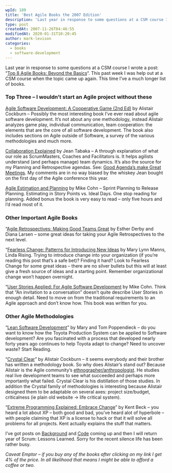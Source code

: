 ```yaml
---
wpId: 189
title: 'Best Agile Books the 2007 Edition'
description: 'Last year in response to some questions at a CSM course I wrote a post: "Top 8 Agile Books: Beyond the Basics". This past week I was help out at a CSM course when the topic came up again. This time I''ve a much longer list of books. Top Three – I wouldn''t start an ...'
type: post
createdAt: 2007-11-26T04:46:55
modifiedAt: 2020-01-31T10:20:45
author: mark-levison
categories:
  - books
  - software-development
---
```



Last year in response to some questions at a CSM course I wrote a post: “[Top 8 Agile Books: Beyond the Basics](/blog/agile_and_relat.html)“. This past week I was help out at a CSM course when the topic came up again. This time I’ve a much longer list of books.

### **Top Three – I wouldn’t start an Agile project without these**

[Agile Software Development: A Cooperative Game (2nd Ed)](https://www.amazon.com/Agile-Software-Development-Cooperative-Game/dp/0321482751/&tag=notesfromatoo-20) by Alistair Cockburn – Possibly the most interesting book I’ve ever read about agile software development. It’s not about any one methodology, instead Alistair analyzes game play, individual communication, team cooperation: the elements that are the core of all software development. The book also includes sections on Agile outside of Software, a survey of the various methodologies and much more.

[Collaboration Explained](https://www.amazon.com/Collaboration-Explained-Facilitation-Software-Development/dp/0321268776/&tag=notesfromatoo-20) by Jean Tabaka – A through explanation of what our role as ScrumMasters, Coaches and Facilitators is. It helps agilists understand (and perhaps manage) team dynamics. It’s also the source for my Planning and Retrospective agendas. See: [Good Agenda’s make Great Meetings](/blog/good-agendas-ma.html). My comments are in no way biased by the whiskey Jean bought on the first day of the Agile conference this year.

[Agile Estimation and Planning](https://www.amazon.com/Agile-Estimating-Planning-Robert-Martin/dp/0131479415/&tag=notesfromatoo-20) by Mike Cohn – Sprint Planning to Release Planning. Estimating in Story Points vs. Ideal Days. One stop reading for planning. Added bonus the book is very easy to read – only five hours and I’d read most of it.

### **Other Important Agile Books**

“[Agile Retrospectives: Making Good Teams Great](https://www.amazon.com/Agile-Retrospectives-Making-Teams-Great/dp/0977616649/&tag=notesfromatoo-20) by Esther Derby and Diana Larsen – some great ideas for taking your Agile Retrospectives to the next level.

“[Fearless Change: Patterns for Introducing New Ideas](https://www.amazon.com/gp/product/0201741571/&tag=notesfromatoo-20) by Mary Lynn Manns, Linda Rising. Trying to introduce change into your organization (if you’re reading this post that’s a safe bet)? Finding it hard? Look to Fearless Change for some great ideas – there are no silver bullets but this will at least give a fresh source of ideas and a starting point. Remember organizational change won’t happen overnight.

“[User Stories Applied: For Agile Software Development](https://www.amazon.com/User-Stories-Applied-Development-Addison-Wesley/dp/0321205685/&tag=notesfromatoo-20) by Mike Cohn. Think that “An invitation to a conversation” doesn’t quite describe User Stories in enough detail. Need to move on from the traditional requirements to an Agile approach and don’t know how. This book was written for you.

### **Other Agile Methodologies**

“[Lean Software Development](https://www.amazon.com/Lean-Software-Development-Agile-Toolkit/dp/0321150783/&tag=notesfromatoo-20)” by Mary and Tom Poppendieck – do you want to know how the Toyota Production System can be applied to Software development? Are you fascinated with a process that developed nearly forty years ago continues to help Toyota adapt to change? Need to uncover waste? Start Reading.

“[Crystal Clear](https://www.amazon.com/Crystal-Clear-Human-Powered-Methodology-Development/dp/0201699478/&tag=notesfromatoo-20)” by Alistair Cockburn – it seems everybody and their brother has written a methodology book. So why does Alistair’s stand out? Because Alistair is the Agile community’s [ethnographer/anthropologist](https://www.merriam-webster.com/dictionary/ethnographer). He studies real live development teams to see what succeeded and perhaps more importantly what failed. Crystal Clear is his distillation of those studies. In addition the Crystal family of methodologies is interesting because Alistair designed them to be adaptable on several axes: project size/budget, criticalness (ie plain old website -> life critical system).

“[Extreme Programming Explained: Embrace Change](https://www.amazon.com/Extreme-Programming-Explained-Embrace-Change/dp/0321278658/&tag=notesfromatoo-20)” by Kent Beck – you heard a lot about XP – both good and bad, you’ve heard alot of hyperbole – with people claiming that XP is a license to hack or that it will solve all problems for all projects. Kent actually explains the stuff that matters.

I’ve got posts on [Background](/blog/best-agile-bo-1.html) and [Code](/blog/best-agile-bo-2.html) coming up and then I will return year of Scrum: Lessons Learned. Sorry for the recent silence life has been rather busy.

_Caveat Emptor – if you buy any of the books after clicking on my link I get 4% of the price. In all likelihood that means I might be able to afford a coffee or two._
